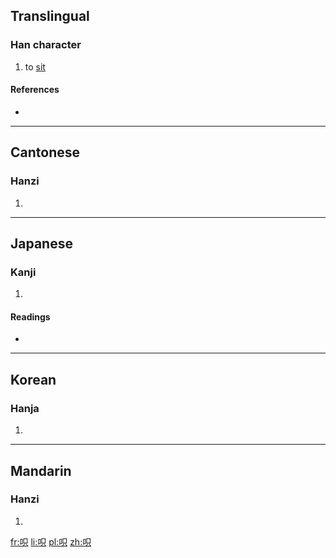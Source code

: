 ==Translingual==

===Han character===
{{Han char|rn=30|rad=口|as=05|sn=8|four=|canj=口口金 (RRC)|ids=⿰[[口]][[只]]}}

# to [[sit]]

====References====
* {{Han ref|kx=0182.070|dkj=03450|dj=0401.090|hdz=10601.020|uh=546E|ud=21614}}

----

==Cantonese==

===Hanzi===
{{yue-hanzi|jyut=[[ze1]], [[zek1]]|y=je1, jek1}}

# {{defn|lang=yue|sort=口05}}

----

==Japanese==

===Kanji===
{{ja-kanji|grade=|rs=口05}}

# {{defn|lang=ja|sort=口05}}

====Readings====
* {{ja-readings|on=[[き]] (ki)|kun=[[こしかける]] (koshikakeru)}}

----

==Korean==

===Hanja===
{{ko-hanja|hangeul=기|rv=gi|mr=ki|y=ki|eumhun=[[걸터앉다|걸터앉을]]|ehrv=geolteoanjeul|ehmr=kŏlt'ŏanjŭl|ehy=keltheanc.ul}}

# {{defn|lang=ko|sort=口05}}

----

==Mandarin==

===Hanzi===
{{cmn-hanzi|pin=[[qì]] ([[qi4]])|wg=ch'i<sup>4</sup>}}

# {{defn|lang=cmn|sort=口05}}

[[fr:呮]]
[[li:呮]]
[[pl:呮]]
[[zh:呮]]